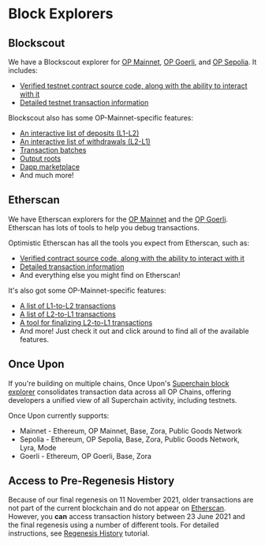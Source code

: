
# Block Explorers

## Blockscout

We have a Blockscout explorer for [OP Mainnet](https://optimism.blockscout.com), [OP Goerli](https://optimism-goerli.blockscout.com), and [OP Sepolia](https://optimism-sepolia.blockscout.com/). It includes:

-   [Verified testnet contract source code, along with the ability to interact with it](https://optimism.blockscout.com/verified-contracts)
-   [Detailed testnet transaction information](https://optimism.blockscout.com/tx/0xa1b04233084d4067ec0bb3e09301012900f0e209f14a3d406f3d6dc696eea138)

Blockscout also has some OP-Mainnet-specific features:

-   [An interactive list of deposits (L1-L2)](https://optimism.blockscout.com/l2-deposits)
-   [An interactive list of withdrawals (L2-L1)](https://optimism.blockscout.com/l2-withdrawals)
-   [Transaction batches](https://optimism.blockscout.com/l2-txn-batches)
-   [Output roots](https://optimism.blockscout.com/l2-output-roots)
-   [Dapp marketplace](https://optimism.blockscout.com/apps)
-   And much more!

## Etherscan

We have Etherscan explorers for the [OP Mainnet](https://explorer.optimism.io) and the [OP Goerli](https://goerli-explorer.optimism.io).
Etherscan has lots of tools to help you debug transactions.

Optimistic Etherscan has all the tools you expect from Etherscan, such as:

-   [Verified contract source code, along with the ability to interact with it](https://explorer.optimism.io/address/0x420000000000000000000000000000000000000F#code)
-   [Detailed transaction information](https://explorer.optimism.io/tx/0x292423266d6da24126dc4e0e81890c22a67295cc8b1a987e71ad84748511452f)
-   And everything else you might find on Etherscan!

It's also got some OP-Mainnet-specific features:

-   [A list of L1-to-L2 transactions](https://explorer.optimism.io/txsEnqueued)
-   [A list of L2-to-L1 transactions](https://explorer.optimism.io/txsExit)
-   [A tool for finalizing L2-to-L1 transactions](https://explorer.optimism.io/messagerelayer)
-   And more! Just check it out and click around to find all of the available features.

## Once Upon

If you're building on multiple chains, Once Upon's [Superchain block explorer](https://www.onceupon.gg/) consolidates transaction data across all OP Chains, offering developers a unified view of all Superchain activity, including testnets.

Once Upon currently supports:

-   Mainnet - Ethereum, OP Mainnet, Base, Zora, Public Goods Network
-   Sepolia - Ethereum, OP Sepolia, Base, Zora, Public Goods Network, Lyra, Mode
-   Goerli -  Ethereum, OP Goerli, Base, Zora

## Access to Pre-Regenesis History

Because of our final regenesis on 11 November 2021, older transactions are not part of the current blockchain and do not appear on [Etherscan](https://explorer.optimism.io/).
However, you **can** access transaction history between 23 June 2021 and the final regenesis using a number of different tools. For detailed instructions, see [Regenesis History](regenesis-history) tutorial.
